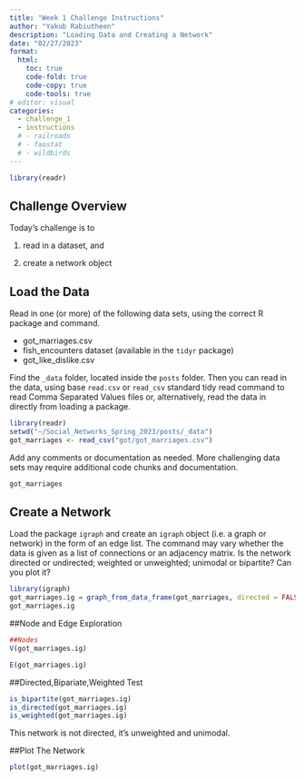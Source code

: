 ```yaml
---
title: "Week 1 Challenge Instructions"
author: "Yakub Rabiutheen"
description: "Loading Data and Creating a Network"
date: "02/27/2023"
format:
  html:
    toc: true
    code-fold: true
    code-copy: true
    code-tools: true
# editor: visual
categories: 
  - challenge_1
  - instructions
  # - railroads
  # - faostat
  # - wildbirds
---
```


```r
library(readr)
```

## Challenge Overview

Today's challenge is to

1) read in a dataset, and

2) create a network object

## Load the Data

Read in one (or more) of the following data sets, using the correct R package and command.

-   got_marriages.csv
-   fish_encounters dataset (available in the `tidyr` package)
-   got_like_dislike.csv

Find the `_data` folder, located inside the `posts` folder. Then you can read in the data, using base `read.csv` or `read_csv` standard tidy read command to read Comma Separated Values files or, alternatively, read the data in directly from loading a package.

```r
library(readr)
setwd("~/Social_Networks_Spring_2023/posts/_data")
got_marriages <- read_csv("got/got_marriages.csv")
```

Add any comments or documentation as needed. More challenging data sets may require additional code chunks and documentation.

```r
got_marriages
```



## Create a Network

Load the package `igraph` and create an `igraph` object (i.e. a graph or network) in the form of an edge list. The command may vary whether the data is given as a list of connections or an adjacency matrix. Is the network directed or undirected; weighted or unweighted; unimodal or bipartite? Can you plot it?

```r
library(igraph)
got_marriages.ig = graph_from_data_frame(got_marriages, directed = FALSE) 
got_marriages.ig
```

##Node and Edge Exploration
```r
##Nodes
V(got_marriages.ig)
```


```r
E(got_marriages.ig)
```

##Directed,Bipariate,Weighted Test

```r
is_bipartite(got_marriages.ig)
is_directed(got_marriages.ig)
is_weighted(got_marriages.ig)
```
This network is not directed, it's unweighted and unimodal.

##Plot The Network
```r
plot(got_marriages.ig)
```

